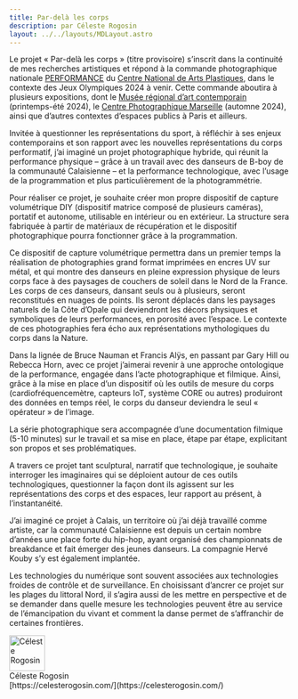 ```yaml
---
title: Par-delà les corps
description: par Céleste Rogosin
layout: ../../layouts/MDLayout.astro
---
```


Le projet « Par-delà les corps » (titre provisoire) s’inscrit dans la
continuité de mes recherches artistiques et répond à la commande
photographique nationale [PERFORMANCE] du [Centre National de Arts
Plastiques][CNAP], dans le contexte des Jeux Olympiques 2024 à venir. Cette
commande aboutira à plusieurs expositions, dont le [Musée régional d’art
contemporain][MRAC] (printemps-été 2024), le [Centre Photographique
Marseille][CPM] (automne 2024), ainsi que d’autres contextes d’espaces publics
à Paris et ailleurs.

[CNAP]: https://www.cnap.fr/
[PERFORMANCE]: https://www.cnap.fr/acquisition-commande/commandes/performance
[MRAC]: https://mrac.laregion.fr/
[CPM]: https://www.centrephotomarseille.fr/

Invitée à questionner les représentations du sport,
à réfléchir à ses enjeux contemporains et son rapport avec les nouvelles
représentations du corps performatif,
j’ai imaginé un projet photographique hybride,
qui réunit la performance physique
– grâce à un travail avec des danseurs de B-boy de la communauté Calaisienne –
et la performance technologique,
avec l’usage de la programmation et plus particulièrement de la photogrammétrie.

Pour réaliser ce projet, je souhaite créer mon propre dispositif de capture
volumétrique DIY (dispositif matrice composé de plusieurs caméras),
portatif et autonome, utilisable en intérieur ou en extérieur.
La structure sera fabriquée à partir de matériaux de récupération et le
dispositif photographique pourra fonctionner grâce à la programmation.

Ce dispositif de capture volumétrique permettra dans un premier temps la
réalisation de photographies grand format imprimées en encres UV sur métal,
et qui montre des danseurs en pleine expression physique de leurs corps face
à des paysages de couchers de soleil dans le Nord de la France.
Les corps de ces danseurs, dansant seuls ou à plusieurs,
seront reconstitués en nuages de points.
Ils seront déplacés dans les paysages naturels de la Côte d’Opale
qui deviendront les décors physiques et symboliques de leurs performances,
en porosité avec l’espace.
Le contexte de ces photographies fera écho aux représentations mythologiques
du corps dans la Nature.

Dans la lignée de Bruce Nauman et Francis Alÿs, en passant par Gary Hill ou
Rebecca Horn, avec ce projet j’aimerai revenir à une approche ontologique
de la performance, engagée dans l’acte photographique et filmique.
Ainsi, grâce à la mise en place d’un dispositif où les outils de mesure du corps
(cardiofréquencemètre, capteurs IoT, système CORE ou autres) produiront des
données en temps réel, le corps du danseur deviendra le seul « opérateur » de
l’image.

La série photographique sera accompagnée d’une documentation filmique
(5-10 minutes) sur le travail et sa mise en place, étape par étape,
explicitant son propos et ses problématiques.

A travers ce projet tant sculptural, narratif que technologique,
je souhaite interroger les imaginaires qui se déploient autour de ces outils
technologiques,
questionner la façon dont ils agissent sur les représentations des corps
et des espaces, leur rapport au présent, à l’instantanéité.

J’ai imaginé ce projet à Calais, un territoire où j’ai déjà travaillé
comme artiste, car la communauté Calaisienne est depuis un certain nombre
d’années une place forte du hip-hop, ayant organisé des championnats de
breakdance et fait émerger des jeunes danseurs.
La compagnie Hervé Kouby s’y est également implantée.

Les technologies du numérique sont souvent associées aux technologies froides
de contrôle et de surveillance.
En choisissant d’ancrer ce projet sur les plages du littoral Nord,
il s’agira aussi de les mettre en perspective et de se demander
dans quelle mesure les technologies peuvent être au service de
l’émancipation du vivant et comment la danse permet de s’affranchir
de certaines frontières.



<div class="flex justify-center">
  <div class="flex items-center">
    <Image
      src={portrait}
      class="inline-block rounded-full"
      alt="Céleste Rogosin"
      width="64"
      height="64"
      loading="eager"
      format="avif"
    />
    <div class="inline-block ml-4">
      <span>Céleste Rogosin</span>
      <br />
      <span>[https://celesterogosin.com/](https://celesterogosin.com/)</span>
    </div>
  </div>
</div>
